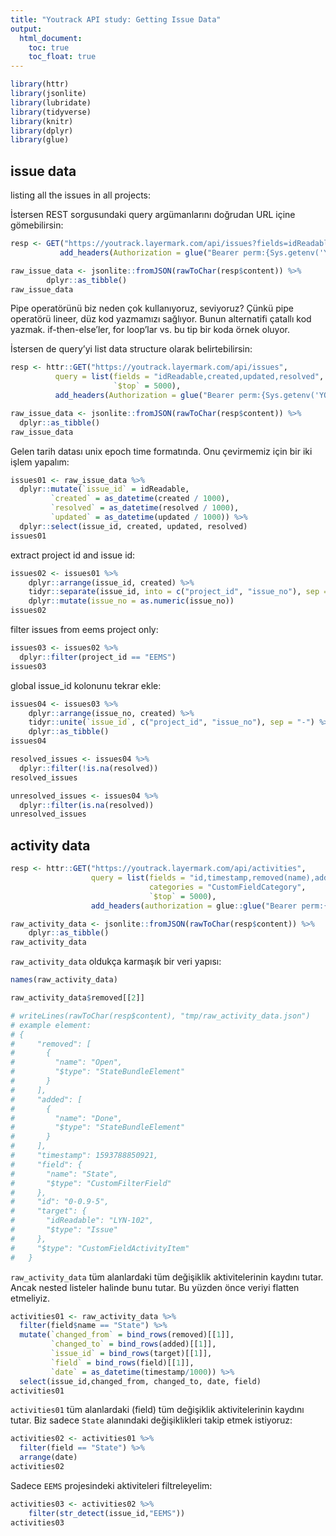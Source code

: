 ```yaml
---
title: "Youtrack API study: Getting Issue Data"
output:
  html_document:
    toc: true
    toc_float: true
---
```

```r
library(httr)
library(jsonlite)
library(lubridate)
library(tidyverse)
library(knitr)
library(dplyr)
library(glue)
```
## issue data

listing all the issues in all projects:

İstersen REST sorgusundaki query argümanlarını doğrudan URL içine gömebilirsin:

```r
resp <- GET("https://youtrack.layermark.com/api/issues?fields=idReadable,created,updated&$top=5000",
           add_headers(Authorization = glue("Bearer perm:{Sys.getenv('YOUTRACK_AUTH')}")))

raw_issue_data <- jsonlite::fromJSON(rawToChar(resp$content)) %>%
        dplyr::as_tibble()
raw_issue_data
```

Pipe operatörünü biz neden çok kullanıyoruz, seviyoruz? Çünkü pipe operatörü lineer, düz kod yazmamızı sağlıyor. Bunun alternatifi çatallı kod yazmak. if-then-else'ler, for loop'lar vs. bu tip bir koda örnek oluyor.

İstersen de query'yi list data structure olarak belirtebilirsin:
```r
resp <- httr::GET("https://youtrack.layermark.com/api/issues",
          query = list(fields = "idReadable,created,updated,resolved",
                       `$top` = 5000),
          add_headers(Authorization = glue("Bearer perm:{Sys.getenv('YOUTRACK_AUTH')}")))

raw_issue_data <- jsonlite::fromJSON(rawToChar(resp$content)) %>%
  dplyr::as_tibble()
raw_issue_data
```

Gelen tarih datası unix epoch time formatında. Onu çevirmemiz için bir iki işlem yapalım:
```r
issues01 <- raw_issue_data %>%
  dplyr::mutate(`issue_id` = idReadable,
         `created` = as_datetime(created / 1000),
         `resolved` = as_datetime(resolved / 1000),
         `updated` = as_datetime(updated / 1000)) %>%
  dplyr::select(issue_id, created, updated, resolved)
issues01

```

extract project id and issue id:

```r
issues02 <- issues01 %>%
    dplyr::arrange(issue_id, created) %>%
    tidyr::separate(issue_id, into = c("project_id", "issue_no"), sep = "-") %>%
    dplyr::mutate(issue_no = as.numeric(issue_no))
issues02

```
filter issues from eems project only:

```r
issues03 <- issues02 %>%
  dplyr::filter(project_id == "EEMS")
issues03
```

global issue_id kolonunu tekrar ekle:

```r
issues04 <- issues03 %>%
    dplyr::arrange(issue_no, created) %>%
    tidyr::unite(`issue_id`, c("project_id", "issue_no"), sep = "-") %>%
    dplyr::as_tibble()
issues04
```
```r
resolved_issues <- issues04 %>%
  dplyr::filter(!is.na(resolved))
resolved_issues

```
```r
unresolved_issues <- issues04 %>%
  dplyr::filter(is.na(resolved))
unresolved_issues

```

## activity data
```r
resp <- httr::GET("https://youtrack.layermark.com/api/activities",
                  query = list(fields = "id,timestamp,removed(name),added(name),target(idReadable),field(name)",
                               categories = "CustomFieldCategory",
                               `$top` = 5000),
                  add_headers(authorization = glue::glue("Bearer perm:{Sys.getenv('YOUTRACK_AUTH')}")))

raw_activity_data <- jsonlite::fromJSON(rawToChar(resp$content)) %>%
    dplyr::as_tibble()
raw_activity_data
```

`raw_activity_data` oldukça karmaşık bir veri yapısı:
```r
names(raw_activity_data)
```
```r
raw_activity_data$removed[[2]]
```
```r
# writeLines(rawToChar(resp$content), "tmp/raw_activity_data.json")
# example element:
# {
#     "removed": [
#       {
#         "name": "Open",
#         "$type": "StateBundleElement"
#       }
#     ],
#     "added": [
#       {
#         "name": "Done",
#         "$type": "StateBundleElement"
#       }
#     ],
#     "timestamp": 1593788850921,
#     "field": {
#       "name": "State",
#       "$type": "CustomFilterField"
#     },
#     "id": "0-0.9-5",
#     "target": {
#       "idReadable": "LYN-102",
#       "$type": "Issue"
#     },
#     "$type": "CustomFieldActivityItem"
#   }
```

`raw_activity_data` tüm alanlardaki tüm değişiklik aktivitelerinin kaydını tutar. Ancak nested listeler halinde bunu tutar. Bu yüzden önce veriyi flatten etmeliyiz.

```r
activities01 <- raw_activity_data %>%
  filter(field$name == "State") %>%
  mutate(`changed_from` = bind_rows(removed)[[1]],
         `changed_to` = bind_rows(added)[[1]],
         `issue_id` = bind_rows(target)[[1]],
         `field` = bind_rows(field)[[1]],
         `date` = as_datetime(timestamp/1000)) %>%
  select(issue_id,changed_from, changed_to, date, field)
activities01

```

`activities01` tüm alanlardaki (field) tüm değişiklik aktivitelerinin kaydını tutar. Biz sadece `State` alanındaki değişiklikleri takip etmek istiyoruz:
```r
activities02 <- activities01 %>%
  filter(field == "State") %>%
  arrange(date)
activities02
```

Sadece `EEMS` projesindeki aktiviteleri filtreleyelim:
```r
activities03 <- activities02 %>%
    filter(str_detect(issue_id,"EEMS"))
activities03
```
